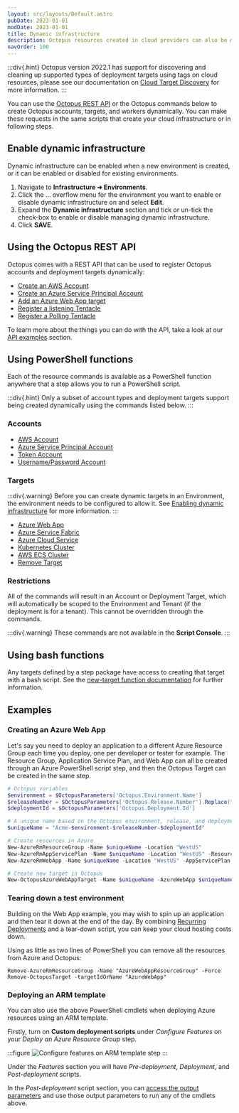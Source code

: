 ```yaml
---
layout: src/layouts/Default.astro
pubDate: 2023-01-01
modDate: 2023-01-01
title: Dynamic infrastructure
description: Octopus resources created in cloud providers can also be modeled in Octopus using service messages and scripts, which form part of dynamic infrastructure.
navOrder: 100
---
```


:::div{.hint}
Octopus version 2022.1 has support for discovering and cleaning up supported types of deployment targets using tags on cloud resources, please see our documentation on [Cloud Target Discovery](/docs/infrastructure/deployment-targets/cloud-target-discovery) for more information.
:::

You can use the [Octopus REST API](/docs/octopus-rest-api) or the Octopus commands below to create Octopus accounts, targets, and workers dynamically. You can make these requests in the same scripts that create your cloud infrastructure or in following steps.

<CreateDeploymentTargetsHint />

## Enable dynamic infrastructure

Dynamic infrastructure can be enabled when a new environment is created, or it can be enabled or disabled for existing environments.

1. Navigate to **Infrastructure ➜ Environments**.
1. Click the ... overflow menu for the environment you want to enable or disable dynamic infrastructure on and select **Edit**.
1. Expand the **Dynamic infrastructure** section and tick or un-tick the check-box to enable or disable managing dynamic infrastructure.
1. Click **SAVE**.

## Using the Octopus REST API

Octopus comes with a REST API that can be used to register Octopus accounts and deployment targets dynamically:

- [Create an AWS Account](/docs/octopus-rest-api/examples/accounts/create-aws-account)
- [Create an Azure Service Principal Account](/docs/octopus-rest-api/examples/accounts/create-azure-service-principal)
- [Add an Azure Web App target](/docs/octopus-rest-api/examples/deployment-targets/add-azure-web-app)
- [Register a listening Tentacle](/docs/octopus-rest-api/examples/deployment-targets/register-listening-tentacle)
- [Register a Polling Tentacle](/docs/octopus-rest-api/examples/deployment-targets/register-polling-tentacle)

To learn more about the things you can do with the API, take a look at our [API examples](/docs/octopus-rest-api/examples) section.

## Using PowerShell functions

Each of the resource commands is available as a PowerShell function anywhere that a step allows you to run a PowerShell script.

:::div{.hint}
Only a subset of account types and deployment targets support being created dynamically using the commands listed below.
:::

### Accounts

- [AWS Account](/docs/infrastructure/deployment-targets/dynamic-infrastructure/aws-accounts)
- [Azure Service Principal Account](/docs/infrastructure/deployment-targets/dynamic-infrastructure/azure-accounts)
- [Token Account](/docs/infrastructure/deployment-targets/dynamic-infrastructure/token-accounts)
- [Username/Password Account](/docs/infrastructure/deployment-targets/dynamic-infrastructure/username-password-accounts)

### Targets

:::div{.warning}
Before you can create dynamic targets in an Environment, the environment needs to be configured to allow it. See [Enabling dynamic infrastructure](/docs/infrastructure/deployment-targets/dynamic-infrastructure/#enable-dynamic-infrastructure) for more information.
:::

- [Azure Web App](/docs/infrastructure/deployment-targets/dynamic-infrastructure/azure-web-app-target)
- [Azure Service Fabric](/docs/infrastructure/deployment-targets/dynamic-infrastructure/azure-service-fabric-target)
- [Azure Cloud Service](/docs/infrastructure/deployment-targets/dynamic-infrastructure/azure-cloud-service-target)
- [Kubernetes Cluster](/docs/infrastructure/deployment-targets/dynamic-infrastructure/kubernetes-target)
- [AWS ECS Cluster](/docs/infrastructure/deployment-targets/dynamic-infrastructure/new-octopustarget)
- [Remove Target](/docs/infrastructure/deployment-targets/dynamic-infrastructure/remove-octopustarget)

### Restrictions

All of the commands will result in an Account or Deployment Target, which will automatically be scoped to the Environment and Tenant (if the deployment is for a tenant).
This cannot be overridden through the commands.

:::div{.warning}
These commands are not available in the **Script Console**.
:::

## Using bash functions

Any targets defined by a step package have access to creating that target with a bash script. See the [new-target function documentation](/docs/infrastructure/deployment-targets/dynamic-infrastructure/new-octopustarget) for further information.

## Examples

### Creating an Azure Web App

Let's say you need to deploy an application to a different Azure Resource Group each time you deploy, one per developer or tester for example. The Resource Group, Application Service Plan, and Web App can all be created through an Azure PowerShell script step, and then the Octopus Target can be created in the same step.

```powershell
# Octopus variables
$environment = $OctopusParameters['Octopus.Environment.Name']
$releaseNumber = $OctopusParameters['Octopus.Release.Number'].Replace(".", "-")
$deploymentId = $OctopusParameters['Octopus.Deployment.Id']

# A unique name based on the Octopus environment, release, and deployment
$uniqueName = "Acme-$environment-$releaseNumber-$deploymentId"

# Create resources in Azure
New-AzureRmResourceGroup -Name $uniqueName -Location "WestUS"
New-AzureRmAppServicePlan -Name $uniqueName -Location "WestUS" -ResourceGroupName $uniqueName -Tier Free
New-AzureRmWebApp -Name $uniqueName -Location "WestUS" -AppServicePlan $uniqueName -ResourceGroupName $uniqueName

# Create new target in Octopus
New-OctopusAzureWebAppTarget -Name $uniqueName -AzureWebApp $uniqueName -AzureResourceGroupName $uniqueName -OctopusAccountIdOrName "my-octopus-azure-service-principal-account" -OctopusRoles "acme-web"
```

### Tearing down a test environment

Building on the Web App example, you may wish to spin up an application and then tear it down at the end of the day. By combining [Recurring Deployments](https://octopus.com/blog/recurring-deployments) and a tear-down script, you can keep your cloud hosting costs down.

Using as little as two lines of PowerShell you can remove all the resources from Azure and Octopus:

```
Remove-AzureRmResourceGroup -Name "AzureWebAppResourceGroup" -Force
Remove-OctopusTarget -targetIdOrName "AzureWebApp"
```

### Deploying an ARM template

You can also use the above PowerShell cmdlets when deploying Azure resources using an ARM template.

Firstly, turn on **Custom deployment scripts** under _Configure Features_ on your _Deploy an Azure Resource Group_ step.

:::figure
![Configure features on ARM template step](/docs/infrastructure/deployment-targets/dynamic-infrastructure/arm-template-step-configure-features.png "width=500")
:::

Under the _Features_ section you will have _Pre-deployment_, _Deployment_, and _Post-deployment_ scripts.

In the _Post-deployment_ script section, you can [access the output parameters](/docs/runbooks/runbook-examples/azure/resource-groups/#arm-template-out-params) and use those output parameters to run any of the cmdlets above.
